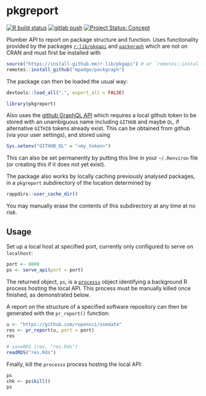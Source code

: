 # pkgreport

<!-- badges: start -->
[![R build status](https://github.com/mpadge/pkgreport/workflows/R-CMD-check/badge.svg)](https://github.com/mpadge/pkgreport/actions?query=workflow%3AR-CMD-check)
[![gitlab push](https://github.com/mpadge/pkgreport/workflows/push-to-gitlab/badge.svg)](https://github.com/mpadge/pkgreport/actions?query=workflow%3Apush-to-gitlab)
[![Project Status: Concept](https://www.repostatus.org/badges/latest/concept.svg)](https://www.repostatus.org/#concept)
<!-- badges: end -->

Plumber API to report on package structure and function. Uses functionality
provided by the packages [`r-lib/pkgapi`](https://github.com/r-lib/pkgapi) and
[`packgraph`](https://github.com/mpadge/packgraph) which are not on CRAN and
must first be installed with
```r
source("https://install-github.me/r-lib/pkgapi") # or `remotes::install_github()`
remotes::install_github("mpadge/packgraph")
```

The package can then be loaded the usual way:
```r
devtools::load_all(".", export_all = FALSE)
```
```r
library(pkgreport)
```

Also uses the [github GraphQL API](https://developer.github.com/v4) which
requires a local github token to be stored with an unambiguous name including
`GITHUB` and maybe `QL`, if alternative `GITHIB` tokens already exist. This can
be obtained from github (via your user settings), and stored using
```r
Sys.setenv("GITHUB_QL" = "<my_token>")
```
This can also be set permanently by putting this line in your `~/.Renviron`
file (or creating this if it does not yet exist).

The package also works by locally caching previously analysed packages, in
a `pkgreport` subdirectory of the location determined by
```r
rappdirs::user_cache_dir()
```
You may manually erase the contents of this subdirectory at any time at no risk.


## Usage

Set up a local host at specified port, currently only configured to serve on `localhost`:

```r
port <- 8000
ps <- serve_api(port = port)
```
The returned object, `ps`, is a [`processx`](https://github.com/r-lib/processx)
object identifying a background R process hosting the local API. This process
must be manually killed once finished, as demonstrated below.

A report on the structure of a specified software repository can then be
generated with the `pr_report()` function:

```r
u <- "https://github.com/ropensci/osmdata"
res <- pr_report(u, port = port)
res
```
```r
# saveRDS (res, "res.Rds")
readRDS("res.Rds")
```


Finally, kill the `processx` process hosting the local API:
```r
ps
chk <- ps$kill()
ps
```
